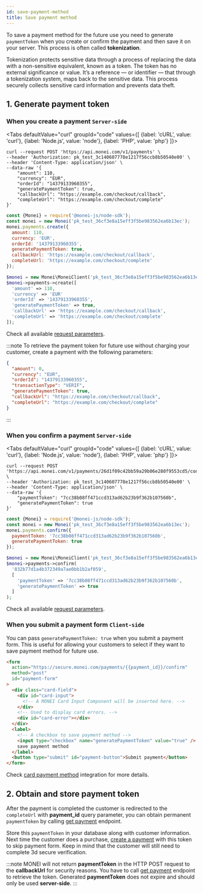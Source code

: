 ```yaml
---
id: save-payment-method
title: Save payment method
---
```


To save a payment method for the future use you need to generate `paymentToken` when you create or confirm the payment and then save it on your server. This process is often called **tokenization**.

Tokenization protects sensitive data through a process of replacing the data with a non-sensitive equivalent, known as a token. The token has no external significance or value. It’s a reference — or identifier — that through a tokenization system, maps back to the sensitive data. This process securely collects sensitive card information and prevents data theft.

## 1. Generate payment token

### When you create a payment `Server-side`


<Tabs
  defaultValue="curl"
  groupId="code"
  values={[
    {label: 'cURL', value: 'curl'},
    {label: 'Node.js', value: 'node'},
    {label: 'PHP', value: 'php'}
  ]}>

<TabItem value="curl">

```shell script {8} title="POST https://api.monei.com/v1/payments"
curl --request POST 'https://api.monei.com/v1/payments' \
--header 'Authorization: pk_test_3c140607778e1217f56ccb8b50540e00' \
--header 'Content-Type: application/json' \
--data-raw '{
    "amount": 110,
    "currency": "EUR",
    "orderId": "14379133960355",
    "generatePaymentToken": true,
    "callbackUrl": "https://example.com/checkout/callback",
    "completeUrl": "https://example.com/checkout/complete"
}'
```

</TabItem>

<TabItem value="node">

```js {7} title="server.js"
const {Monei} = require('@monei-js/node-sdk');
const monei = new Monei('pk_test_36cf3e8a15eff3f5be983562ea6b13ec');
monei.payments.create({
  amount: 110,
  currency: 'EUR',
  orderId: '14379133960355',
  generatePaymentToken: true,
  callbackUrl: 'https://example.com/checkout/callback',
  completeUrl: 'https://example.com/checkout/complete'
});
```

</TabItem>
<TabItem value="php">

```php {6} title="server.php"
$monei = new Monei\MoneiClient('pk_test_36cf3e8a15eff3f5be983562ea6b13ec');
$monei->payments->create([
  'amount' => 110,
  'currency' => 'EUR'
  'orderId' => '14379133960355',
  'generatePaymentToken' => true,
  'callbackUrl' => 'https://example.com/checkout/callback',
  'completeUrl' => 'https://example.com/checkout/complete'
]);
```

</TabItem>
</Tabs>

Check all available [request parameters](/docs/apis/rest).

:::note
To retrieve the payment token for future use without charging your customer, create a payment with the following parameters:

```json
{
  "amount": 0,
  "currency": "EUR",
  "orderId": "14379133960355",
  "transactionType": "VERIF",
  "generatePaymentToken": true,
  "callbackUrl": "https://example.com/checkout/callback",
  "completeUrl": "https://example.com/checkout/complete"
}
```

:::

### When you confirm a payment `Server-side`

<Tabs
  defaultValue="curl"
  groupId="code"
  values={[
    {label: 'cURL', value: 'curl'},
    {label: 'Node.js', value: 'node'},
    {label: 'PHP', value: 'php'}
  ]}>
<TabItem value="curl">

```shell script {6} title="POST https://api.monei.com/v1/payments/:id/confirm"
curl --request POST 'https://api.monei.com/v1/payments/26d1f09c42bb59a29b06e280f9553cd5/confirm' \
--header 'Authorization: pk_test_3c140607778e1217f56ccb8b50540e00' \
--header 'Content-Type: application/json' \
--data-raw '{
    "paymentToken": "7cc38b08ff471ccd313ad62b23b9f362b107560b",
    "generatePaymentToken": true
}'
```

</TabItem>

<TabItem value="node">

```js {5} title="server.js"
const {Monei} = require('@monei-js/node-sdk');
const monei = new Monei('pk_test_36cf3e8a15eff3f5be983562ea6b13ec');
monei.payments.confirm({
  paymentToken: '7cc38b08ff471ccd313ad62b23b9f362b107560b',
  generatePaymentToken: true
});
```

</TabItem>
<TabItem value="php">

```php {6} title="server.php"
$monei = new Monei\MoneiClient('pk_test_36cf3e8a15eff3f5be983562ea6b13ec');
$monei->payments->confirm(
  '832b77d1a4b372349a7ae0bb1b2af059',
  [
    'paymentToken' => '7cc38b08ff471ccd313ad62b23b9f362b107560b',
    'generatePaymentToken' => true
  ]
);
```

</TabItem>
</Tabs>

Check all available [request parameters](/docs/apis/rest/payments-confirm/).

### When you submit a payment form `Client-side`

You can pass `generatePaymentToken: true` when you submit a payment form. This is useful for allowing your customers to select if they want to save payment method for future use.

```html title="checkout.html"
<form
  action="https://secure.monei.com/payments/{{payment_id}}/confirm"
  method="post"
  id="payment-form"
>
  <div class="card-field">
    <div id="card-input">
      <!-- A MONEI Card Input Component will be inserted here. -->
    </div>
    <!-- Used to display card errors. -->
    <div id="card-error"></div>
  </div>
  <label>
    <!-- A checkbox to save payment method -->
    <input type="checkbox" name="generatePaymentToken" value="true" />
    save payment method
  </label>
  <button type="submit" id="payment-button">Submit payment</button>
</form>
```

Check [card payment method](payment-methods/card.mdx) integration for more details.

## 2. Obtain and store payment token

After the payment is completed the customer is redirected to the `completeUrl` with **payment_id** query parameter, you can obtain permanent `paymentToken` by calling [get payment](/docs/apis/rest/payments-get/) endpoint.

Store this `paymentToken` in your database along with customer information. Next time the customer does a purchase, [create a payment](/docs/apis/rest/payments-create/) with this token to skip payment form. Keep in mind that the customer will still need to complete 3d secure verification.

:::note
MONEI will not return **paymentToken** in the HTTP POST request to the **callbackUrl** for security reasons. You have to call [get payment](/docs/apis/rest/payments-get/) endpoint to retrieve the token. Generated **paymentToken** does not expire and should only be used **server-side**.
:::
